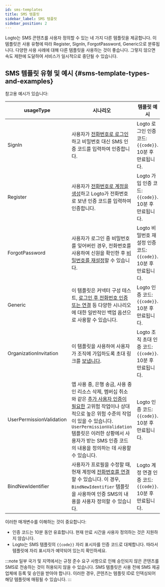 ```yaml
---
id: sms-templates
title: SMS 템플릿
sidebar_label: SMS 템플릿
sidebar_position: 2
---
```


Logto는 SMS 콘텐츠를 사용자 정의할 수 있는 네 가지 다른 템플릿을 제공합니다. 이 템플릿은 사용 유형에 따라 Register, SignIn, ForgotPassword, Generic으로 분류됩니다. 다양한 사용 사례에 대해 다른 템플릿을 사용하는 것이 좋습니다. 그렇지 않으면 속도 제한에 도달하여 서비스가 일시적으로 중단될 수 있습니다.

## SMS 템플릿 유형 및 예시 \{#sms-template-types-and-examples}

참고용 예시가 있습니다:

| usageType                | 시나리오                                                                                                                                                                                                                                                                                                                                                                                                                                                                                         | 템플릿 예시                                                                |
| ------------------------ | ------------------------------------------------------------------------------------------------------------------------------------------------------------------------------------------------------------------------------------------------------------------------------------------------------------------------------------------------------------------------------------------------------------------------------------------------------------------------------------------------ | -------------------------------------------------------------------------------- |
| SignIn                   | 사용자가 [전화번호로 로그인](/end-user-flows/sign-up-and-sign-in/sign-in)하고 비밀번호 대신 SMS 인증 코드를 입력하여 인증합니다.                                                                                                                                                                                                                                                                                                                               | Logto 로그인 인증 코드: `{{code}}`. 10분 후 만료됩니다.                 |
| Register                 | 사용자가 [전화번호로 계정을 생성](/end-user-flows/sign-up-and-sign-in/sign-up)하고 Logto가 전화번호로 보낸 인증 코드를 입력하여 인증합니다.                                                                                                                                                                                                                                                                                                               | Logto 가입 인증 코드: `{{code}}`. 10분 후 만료됩니다.                 |
| ForgotPassword           | 사용자가 로그인 중 비밀번호를 잊어버린 경우, 전화번호를 사용하여 신원을 확인한 후 [비밀번호를 재설정](/end-user-flows/sign-up-and-sign-in/reset-password)할 수 있습니다.                                                                                                                                                                                                                                                                                                      | Logto 비밀번호 재설정 인증 코드: `{{code}}`. 10분 후 만료됩니다.          |
| Generic                  | 이 템플릿은 커넥터 구성 테스트, [로그인 후 전화번호 인증 또는 연결](/end-user-flows/account-settings/by-management-api#email-and-phone-number-verification) 등 다양한 시나리오에 대한 일반적인 백업 옵션으로 사용할 수 있습니다.                                                                                                                                                                                                                    | Logto 인증 코드: `{{code}}`. 10분 후 만료됩니다.                         |
| OrganizationInvitation   | 이 템플릿을 사용하여 사용자가 조직에 가입하도록 초대 링크를 [보냅니다](/end-user-flows/organization-experience/invite-organization-members#configure-your-email-connector).                                                                                                                                                                                                                                                                                                                | Logto 조직 초대 인증 코드: `{{code}}`. 10분 후 만료됩니다. |
| UserPermissionValidation | 앱 사용 중, 은행 송금, 사용 중인 리소스 삭제, 멤버십 취소와 같은 [추가 사용자 인증이 필요한](/end-user-flows/account-settings/by-account-api#verify-by-sending-a-verification-code-to-the-users-email-or-phone) 고위험 작업이나 상대적으로 높은 위험 수준의 작업이 있을 수 있습니다. `UserPermissionValidation` 템플릿은 이러한 상황에서 사용자가 받는 SMS 인증 코드의 내용을 정의하는 데 사용할 수 있습니다. | Logto 인증 코드: `{{code}}`. 10분 후 만료됩니다.                         |
| BindNewIdentifier        | 사용자가 프로필을 수정할 때, 현재 계정에 [전화번호를 연결](/end-user-flows/account-settings/by-account-api#manage-phone)할 수 있습니다. 이 경우, `BindNewIdentifier` 템플릿을 사용하여 인증 SMS의 내용을 사용자 정의할 수 있습니다.                                                                                                                                                                                                                          | Logto 계정 연결 인증 코드: `{{code}}`. 10분 후 만료됩니다.         |

이러한 매개변수를 이해하는 것이 중요합니다:

- 인증 코드는 10분 동안 유효합니다. 현재 만료 시간을 사용자 정의하는 것은 지원하지 않습니다.
- Logto는 SMS 템플릿의 `{{code}}` 자리 표시자를 인증 코드로 대체합니다. 따라서 템플릿에 자리 표시자가 예약되어 있는지 확인하세요.

:::note
일부 국가 및 지역에서는 규정 준수 요구 사항으로 인해 승인되지 않은 콘텐츠를 SMS로 전송하는 것이 허용되지 않을 수 있습니다. SMS 템플릿은 사용 전에 SMS 제공업체에 등록 및 승인을 받아야 합니다. 이러한 경우, 콘텐츠는 템플릿 ID로 인덱싱되어 해당 템플릿에 매핑될 수 있습니다.
:::
